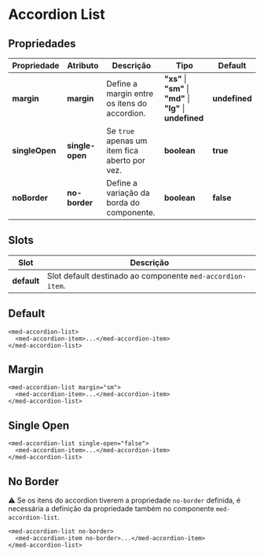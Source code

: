 
<Meta title="Components/Global/Accordion List/Usage" />

# Accordion List

## Propriedades

| Propriedade     | Atributo         | Descrição                                     | Tipo                                                           | Default       |
| --------------- | ---------------- | --------------------------------------------- | -------------------------------------------------------------- | ------------- |
| **margin**      | **margin**       | Define a margin entre os itens do accordion.  | **"xs"** \| **"sm"** \| **"md"** \| **"lg"** \| **undefined**  | **undefined** |
| **singleOpen**  | **single-open**  | Se `true` apenas um item fica aberto por vez. | **boolean**                                                    | **true**      |
| **noBorder**    | **no-border**    | Define a variação da borda do componente.     | **boolean**                                                    | **false**     |

## Slots

| Slot         | Descrição                                                  |
| ------------ | ---------------------------------------------------------- |
| **default**  | Slot default destinado ao componente `med-accordion-item`. |

## Default

```
<med-accordion-list>
  <med-accordion-item>...</med-accordion-item>
</med-accordion-list>
```

## Margin

```
<med-accordion-list margin="sm">
  <med-accordion-item>...</med-accordion-item>
</med-accordion-list>
```

## Single Open

```
<med-accordion-list single-open="false">
  <med-accordion-item>...</med-accordion-item>
</med-accordion-list>
```

## No Border

⚠️ Se os itens do accordion tiverem a propriedade `no-border` definida, é necessária a definição da propriedade também no componente `med-accordion-list`.

```
<med-accordion-list no-border>
  <med-accordion-item no-border>...</med-accordion-item>
</med-accordion-list>
```
